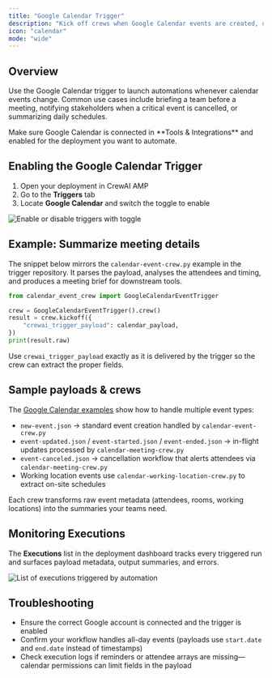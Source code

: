 ```yaml
---
title: "Google Calendar Trigger"
description: "Kick off crews when Google Calendar events are created, updated, or cancelled"
icon: "calendar"
mode: "wide"
---
```


## Overview

Use the Google Calendar trigger to launch automations whenever calendar events change. Common use cases include briefing a team before a meeting, notifying stakeholders when a critical event is cancelled, or summarizing daily schedules.

<Tip>
  Make sure Google Calendar is connected in **Tools & Integrations** and enabled for the deployment you want to automate.
</Tip>

## Enabling the Google Calendar Trigger

1. Open your deployment in CrewAI AMP
2. Go to the **Triggers** tab
3. Locate **Google Calendar** and switch the toggle to enable

<Frame>
  <img src="/images/enterprise/calendar-trigger.png" alt="Enable or disable triggers with toggle" />
</Frame>

## Example: Summarize meeting details

The snippet below mirrors the `calendar-event-crew.py` example in the trigger repository. It parses the payload, analyses the attendees and timing, and produces a meeting brief for downstream tools.

```python
from calendar_event_crew import GoogleCalendarEventTrigger

crew = GoogleCalendarEventTrigger().crew()
result = crew.kickoff({
    "crewai_trigger_payload": calendar_payload,
})
print(result.raw)
```

Use `crewai_trigger_payload` exactly as it is delivered by the trigger so the crew can extract the proper fields.

## Sample payloads & crews

The [Google Calendar examples](https://github.com/crewAIInc/crewai-enterprise-trigger-examples/tree/main/google_calendar) show how to handle multiple event types:

- `new-event.json` → standard event creation handled by `calendar-event-crew.py`
- `event-updated.json` / `event-started.json` / `event-ended.json` → in-flight updates processed by `calendar-meeting-crew.py`
- `event-canceled.json` → cancellation workflow that alerts attendees via `calendar-meeting-crew.py`
- Working location events use `calendar-working-location-crew.py` to extract on-site schedules

Each crew transforms raw event metadata (attendees, rooms, working locations) into the summaries your teams need.

## Monitoring Executions

The **Executions** list in the deployment dashboard tracks every triggered run and surfaces payload metadata, output summaries, and errors.

<Frame>
  <img src="/images/enterprise/list-executions.png" alt="List of executions triggered by automation" />
</Frame>

## Troubleshooting

- Ensure the correct Google account is connected and the trigger is enabled
- Confirm your workflow handles all-day events (payloads use `start.date` and `end.date` instead of timestamps)
- Check execution logs if reminders or attendee arrays are missing—calendar permissions can limit fields in the payload
